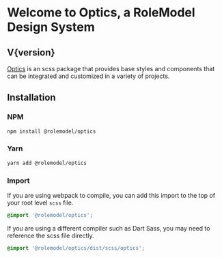 
<Meta title="Overview/Introduction" />

# Welcome to Optics, a RoleModel Design System

<h2>V{version}</h2>

[Optics](https://github.com/RoleModel/optics) is an scss package that provides base styles and components that can be integrated and customized in a variety of projects.

## Installation

### NPM

```sh
npm install @rolemodel/optics
```

### Yarn

```sh
yarn add @rolemodel/optics
```

### Import

If you are using webpack to compile, you can add this import to the top of your root level `scss` file.

```scss
@import '@rolemodel/optics';
```

If you are using a different compiler such as Dart Sass, you may need to reference the scss file directly.

```scss
@import '@rolemodel/optics/dist/scss/optics';
```



